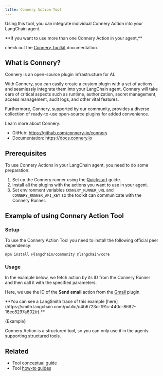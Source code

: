 ```yaml
---
title: Connery Action Tool
---
```



Using this tool, you can integrate individual Connery Action into your LangChain agent.

<Note>
**If you want to use more than one Connery Action in your agent,**

check out the [Connery Toolkit](/oss/integrations/toolkits/connery) documentation.
</Note>

## What is Connery?

Connery is an open-source plugin infrastructure for AI.

With Connery, you can easily create a custom plugin with a set of actions and seamlessly integrate them into your LangChain agent.
Connery will take care of critical aspects such as runtime, authorization, secret management, access management, audit logs, and other vital features.

Furthermore, Connery, supported by our community, provides a diverse collection of ready-to-use open-source plugins for added convenience.

Learn more about Connery:

- GitHub: https://github.com/connery-io/connery
- Documentation: https://docs.connery.io

## Prerequisites

To use Connery Actions in your LangChain agent, you need to do some preparation:

1. Set up the Connery runner using the [Quickstart](https://docs.connery.io/docs/runner/quick-start/) guide.
2. Install all the plugins with the actions you want to use in your agent.
3. Set environment variables `CONNERY_RUNNER_URL` and `CONNERY_RUNNER_API_KEY` so the toolkit can communicate with the Connery Runner.

## Example of using Connery Action Tool

### Setup

To use the Connery Action Tool you need to install the following official peer dependency:

```bash npm
npm install @langchain/community @langchain/core
```

<IntegrationInstallTooltip></IntegrationInstallTooltip>

### Usage

In the example below, we fetch action by its ID from the Connery Runner and then call it with the specified parameters.

Here, we use the ID of the **Send email** action from the [Gmail](https://github.com/connery-io/gmail) plugin.

<Info>
**You can see a LangSmith trace of this example [here](https://smith.langchain.com/public/c4b6723d-f91c-440c-8682-16ec8297a602/r).**
</Info>


<CodeBlock language="typescript">{Example}</CodeBlock>

<Info>
Connery Action is a structured tool, so you can only use it in the agents supporting structured tools.
</Info>

## Related

- Tool [conceptual guide](/oss/concepts/tools)
- Tool [how-to guides](/oss/how-to/#tools)
